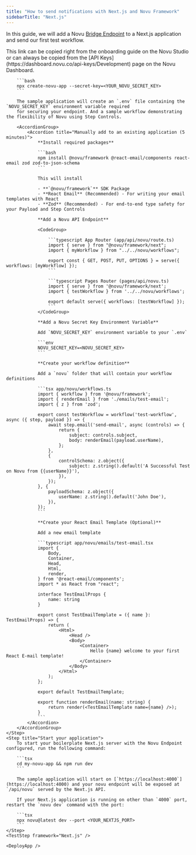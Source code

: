 ```yaml
---
title: "How to send notifications with Next.js and Novu Framework"
sidebarTitle: "Next.js"
---
```



In this guide, we will add a Novu [Bridge Endpoint](/concepts/endpoint) to a Next.js application and send our first test workflow.

<Steps>
    <LocalStudio />
    <Step title="Create a Next.js application">
        This link can be copied right from the onboarding guide on the Novu Studio or can always be copied from the [API Keys](https://dashboard.novu.co/api-keys/Development) page on the Novu Dashboard.

        ```bash
        npx create-novu-app --secret-key=<YOUR_NOVU_SECRET_KEY>
        ```

        The sample application will create an `.env` file containing the `NOVU_SECRET_KEY` environment variable required
        for securing your endpoint. And a sample workflow demonstrating the flexibility of Novu using Step Controls.

        <AccordionGroup>
            <Accordion title="Manually add to an existing application (5 minutes)">
                **Install required packages**

                ```bash
                npm install @novu/framework @react-email/components react-email zod zod-to-json-schema
                ```

                This will install

                - **`@novu/framework`** SDK Package
                - **React Email** (Recommended) - For writing your email templates with React
                - **Zod** (Recommended) - For end-to-end type safety for your Payload and Step Controls

                **Add a Novu API Endpoint**

                <CodeGroup>

                    ```typescript App Router (app/api/novu/route.ts)
                    import { serve } from "@novu/framework/next";
                    import { myWorkflow } from "../../novu/workflows";

                    export const { GET, POST, PUT, OPTIONS } = serve({ workflows: [myWorkflow] });
                    ```

                    ```typescript Pages Router (pages/api/novu.ts)
                    import { serve } from '@novu/framework/next';
                    import { testWorkflow } from '../../novu/workflows';

                    export default serve({ workflows: [testWorkflow] });
                    ```
                </CodeGroup>

                **Add a Novu Secret Key Environment Variable**

                Add `NOVU_SECRET_KEY` environment variable to your `.env`

                ```env
                NOVU_SECRET_KEY=<NOVU_SECRET_KEY>
                ```

                **Create your workflow definition**

                Add a `novu` folder that will contain your workflow definitions

                ```tsx app/novu/workflows.ts
                import { workflow } from '@novu/framework';
                import { renderEmail } from './emails/test-email';
                import { z } from 'zod';

                export const testWorkflow = workflow('test-workflow', async ({ step, payload }) => {
                    await step.email('send-email', async (controls) => {
                        return {
                            subject: controls.subject,
                            body: renderEmail(payload.userName),
                        };
                    },
                    {
                        controlSchema: z.object({
                            subject: z.string().default('A Successful Test on Novu from {{userName}}'),
                        }),
                    });
                }, {
                    payloadSchema: z.object({
                        userName: z.string().default('John Doe'),
                    }),
                });
                ```

                **Create your React Email Template (Optional)**

                Add a new email template

                ```typescript app/novu/emails/test-email.tsx
                import {
                    Body,
                    Container,
                    Head,
                    Html,
                    render,
                } from '@react-email/components';
                import * as React from "react";

                interface TestEmailProps {
                    name: string
                }

                export const TestEmailTemplate = ({ name }: TestEmailProps) => {
                    return (
                        <Html>
                            <Head />
                            <Body>
                                <Container>
                                    Hello {name} welcome to your first React E-mail template!
                                </Container>
                            </Body>
                        </Html>
                    );
                };

                export default TestEmailTemplate;

                export function renderEmail(name: string) {
                    return render(<TestEmailTemplate name={name} />);
                }
                ```
            </Accordion>
        </AccordionGroup>
    </Step>
    <Step title="Start your application">
        To start your boilerplate Next.js server with the Novu Endpoint configured, run the following command:

        ```tsx
        cd my-novu-app && npm run dev
        ```

        The sample application will start on [`https://localhost:4000`](https://localhost:4000) and your novu endpoint will be exposed at `/api/novu` served by the Next.js API.

        If your Next.js application is running on other than `4000` port, restart the `novu dev` command with the port:

        ```tsx
        npx novu@latest dev --port <YOUR_NEXTJS_PORT>
        ```
    </Step>
    <TestStep framework="Next.js" />

    <DeployApp />

</Steps>

<NextStepsStep />
